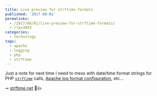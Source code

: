 ```yaml
---
title: Live preview for strftime formats
published: '2017-08-01'
permalinks:
  - /2017/08/01/live-preview-for-strftime-formats/
  - /?p=3043
categories:
  - technology
tags:
  - apache
  - logging
  - php
  - strftime
---
```


Just a note for next time I need to mess with date/time format strings for PHP [`strftime`](https://php.net/manual/en/function.strftime.php) calls, [Apache log format configuration](https://httpd.apache.org/docs/2.4/mod/mod_log_config.html#formats), etc...

➙ [strftime.net](https://strftime.net/) 🥳👍
